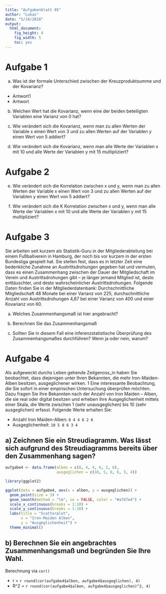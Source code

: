 ```yaml
---
title: "Aufgabenblatt 05"
author: "Lukas"
date: "5/14/2018"
output: 
  html_document: 
    fig_height: 4
    fig_width: 5
    toc: yes
---
```


# Aufgabe 1

a) Was ist der formale Unterschied zwischen der Kreuzproduktsumme und der Kovarianz?

- Antwort1
- Antwort

b) Welchen Wert hat die Kovarianz, wenn eine der beiden beteiligten Variablen eine Varianz von 0 hat?

c) Wie verändert sich die Kovarianz, wenn man zu allen Werten der Variable x einen Wert von 3 und zu allen Werten auf der Variablen y einen Wert von 5 addiert?

d) Wie verändert sich die Kovarianz, wenn man alle Werte der Variablen x mit 10 und alle Werte der Variablen y mit 15 multipliziert?

# Aufgabe 2

e) Wie verändert sich die Korrelation zwischen x und y, wenn man zu allen Werten der Variable x einen Wert von 3 und zu allen Werten auf der Variablen y einen Wert von 5 addiert?

f) Wie verändert sich die K Korrelation zwischen x und y, wenn man alle Werte der Variablen x mit 10 und alle Werte der Variablen y mit 15 multipliziert?

# Aufgabe 3

Sie arbeiten seit kurzem als Statistik-Guru in der Mitgliederabteilung bei einem Fußballverein in Hamburg, der noch bis vor kurzem in der ersten Bundesliga gespielt hat. Sie stellen fest, dass es in letzter Zeit eine bedenkliche Zunahme an Austrittsdrohungen gegeben hat und vermuten, dass es einen Zusammenhang zwischen der Dauer der Mitgliedschaft im Verein und Austrittsdrohungen gibt – je länger jemand Mitglied ist, desto enttäuschter, und desto wahrscheinlicher Austrittsdrohungen. Folgende Daten finden Sie in der Mitgliederdatenbank: Durchschnittliche Mitgliedschaft 48 Monate bei einer Varianz von 225, durchschnittliche Anzahl von Austrittsdrohungen 4,87 bei einer Varianz von 400 und einer Kovarianz von 60.

a) Welches Zusammenhangsmaß ist hier angebracht?

b) Berechnen Sie das Zusammenhangsmaß

c) Sollten Sie in diesem Fall eine inferenzstatistische Überprüfung des Zusammenhangsmaßes durchführen? Wenn ja oder nein, warum?

# Aufgabe 4

Als aufgeweckt durchs Leben gehende Zeitgenoss_in haben Sie beobachtet, dass diejenigen unter Ihren Bekannten, die mehr Iron-Maiden-Alben besitzen, ausgeglichener wirken. 1 Eine interessante Beobachtung, die Sie sofort in einer empirischen Untersuchung überprüfen möchten. Dazu fragen Sie Ihre Bekannten nach der Anzahl von Iron Maiden – Alben, die sie real oder digital besitzen und erheben ihre Ausgeglichenheit mittels einer Skala, die Werte zwischen 1 (sehr unausgeglichen) bis 10 (sehr ausgeglichen) erfasst. Folgende Werte erhalten Sie:

- Anzahl Iron Maiden-Alben: `8 4 4 6 2 6`  
- Ausgeglichenheit: `10 5 8 6 3 4`

## a) Zeichnen Sie ein Streudiagramm. Was lässt sich aufgrund des Streudiagramms bereits über den Zusammenhang sagen?

```r
aufgabe4 <- data.frame(alben = c(8, 4, 4, 6, 2, 6),
                       ausgeglichen = c(10, 5, 8, 6, 3, 4))

library(ggplot2)

ggplot(data = aufgabe4, aes(x = alben, y = ausgeglichen)) +
  geom_point(size = 3) +
  geom_smooth(method = "lm", se = FALSE, color = "#a747ed") +
  scale_x_continuous(breaks = 1:10) +
  scale_y_continuous(breaks = 1:10) +
  labs(title = "Scatterplot",
       x = "Iron-Maiden Alben",
       y = "Ausgeglichenheit") +
  theme_minimal()

```


## b) Berechnen Sie ein angebrachtes Zusammenhangsmaß und begründen Sie Ihre Wahl.


Berechnung via `cor()`

- r = `r round(cor(aufgabe4$alben, aufgabe4$ausgeglichen), 4)`
- R^2 = `r round(cor(aufgabe4$alben, aufgabe4$ausgeglichen)^2, 4)`


